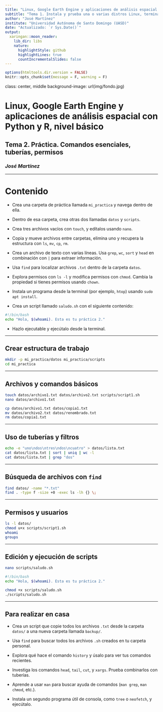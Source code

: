 ```yaml
---
title: "Linux, Google Earth Engine y aplicaciones de análisis espacial con Python y R, nivel básico"
subtitle: "Tema 1. Instala y prueba una o varias distros Linux, terminal, estructura"
author: "José Martínez"
institute: "Universidad Autónoma de Santo Domingo (UASD)"
date: "Actualizado: `r Sys.Date()`"
output:
  xaringan::moon_reader:
    lib_dir: libs
    nature:
      highlightStyle: github
      highlightLines: true
      countIncrementalSlides: false
---
```


```r
options(htmltools.dir.version = FALSE)
knitr::opts_chunk$set(message = F, warning = F)
```

class: center, middle
background-image: url(img/fondo.jpg)

# Linux, Google Earth Engine y aplicaciones de análisis espacial con Python y R, nivel básico
## Tema 2. Práctica. Comandos esenciales, tuberías, permisos
### *José Martínez*

---

# Contenido

- Crea una carpeta de práctica llamada `mi_practica` y navega dentro de ella.

- Dentro de esa carpeta, crea otras dos llamadas `datos` y `scripts`.

- Crea tres archivos vacíos con `touch`, y edítalos usando `nano`.

- Copia y mueve archivos entre carpetas, elimina uno y recupera la estructura con `ls`, `mv`, `cp`, `rm`.

- Crea un archivo de texto con varias líneas. Usa `grep`, `wc`, `sort` y `head` en combinación con `|` para extraer información.

- Usa `find` para localizar archivos `.txt` dentro de la carpeta `datos`.

- Explora permisos con `ls -l` y modifica permisos con `chmod`. Cambia la propiedad si tienes permisos usando `chown`.

- Instala un programa desde la terminal (por ejemplo, `htop`) usando `sudo apt install`.

- Crea un script llamado `saludo.sh` con el siguiente contenido:

```bash
#!/bin/bash
echo "Hola, $(whoami). Esta es tu práctica 2."
```

- Hazlo ejecutable y ejecútalo desde la terminal.

---

## Crear estructura de trabajo

```bash
mkdir -p mi_practica/datos mi_practica/scripts
cd mi_practica
```

---

## Archivos y comandos básicos

```bash
touch datos/archivo1.txt datos/archivo2.txt scripts/script1.sh
nano datos/archivo1.txt
```

```bash
cp datos/archivo1.txt datos/copia1.txt
mv datos/archivo2.txt datos/renombrado.txt
rm datos/copia1.txt
```

---

## Uso de tuberías y filtros

```bash
echo -e "uno\ndos\ntres\ndos\ncuatro" > datos/lista.txt
cat datos/lista.txt | sort | uniq | wc -l
cat datos/lista.txt | grep "dos"
```

---

## Búsqueda de archivos con `find`

```bash
find datos/ -name "*.txt"
find . -type f -size +0 -exec ls -lh {} \;
```

---

## Permisos y usuarios

```bash
ls -l datos/
chmod u+x scripts/script1.sh
whoami
groups
```

---

## Edición y ejecución de scripts

```bash
nano scripts/saludo.sh
```

```bash
#!/bin/bash
echo "Hola, $(whoami). Esta es tu práctica 2."
```

```bash
chmod +x scripts/saludo.sh
./scripts/saludo.sh
```

---

## Para realizar en casa

- Crea un script que copie todos los archivos `.txt` desde la carpeta `datos/` a una nueva carpeta llamada `backup/`.

- Usa `find` para buscar todos los archivos `.sh` creados en tu carpeta personal.

- Explora qué hace el comando `history` y úsalo para ver tus comandos recientes.

- Investiga los comandos `head`, `tail`, `cut`, y `xargs`. Prueba combinarlos con tuberías.

- Aprende a usar `man` para buscar ayuda de comandos (`man grep`, `man chmod`, etc.).

- Instala un segundo programa útil de consola, como `tree` o `neofetch`, y ejecútalo.

